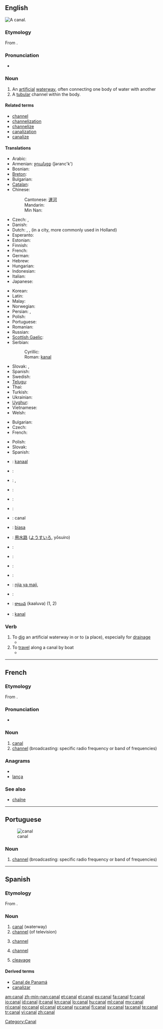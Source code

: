 ==English==
[[Image:Mittellandkanal near minden germany.jpg|thumb|right|A canal.]]
{{wikipedia}}

===Etymology===
From {{etyl|la}} {{term|canalis|canālis|channel; canal|lang=la}}.

===Pronunciation===
* {{audio|En-uk-canal.ogg|Audio (UK)}}

===Noun===
{{en-noun}}

# An [[artificial]] [[waterway]], often connecting one body of water with another
# A [[tubular]] channel within the body.

====Related terms====
* [[channel]]
* [[channelization]]
* [[channelize]]
* [[canalization]]
* [[canalize]]

====Translations====

{{trans-top|artificial waterway}}
* Arabic: {{t-|ar|قناة|f|alt=قَنَاة|tr=qanā}}
* Armenian: [[ջրանցք]] (ǰəranc'k')
* Bosnian: {{t-|bs|kanal|m}}
* [[Breton]]: {{t-|br|kanol|xs=Breton}}
* Bulgarian: {{t+|bg|канал|m}}
* [[Catalan]]: {{t-|ca|canal|m}}
* Chinese:
*: Cantonese: [[運河]]
*: Mandarin: {{t-|cmn|运河|tr=yùnhé|sc=Hani}}
*: Min Nan: {{t-|nan|ūn-hô|xs=Min Nan}}
* Czech: {{t-|cs|kanál|m}}, {{t-|cs|průplav|m}}
* Danish: {{t-|da|kanal}}
* Dutch: {{t+|nl|kanaal|n}}, {{t+|nl|vaart|f}}, {{t-|nl|gracht|f}} (in a city, more commonly used in Holland)
* Esperanto: {{t|eo|kanalo|xs=Esperanto}}
* Estonian: {{t-|et|kanal}}
* Finnish: {{t+|fi|kanava}}
* French: {{t+|fr|canal|m}}
* German: {{t+|de|Kanal|m}}
* Hebrew: {{t-|he|תעלה|f|tr=te'ala}}
* Hungarian: {{t+|hu|csatorna}}
* Indonesian: {{t|id|kanal}}
* Italian: {{t+|it|canale|m}}
* Japanese: {{t-|ja|運河|tr=うんが, unga}}
{{trans-mid}}
* Korean: {{t-|ko|운하|tr=unha|sc=Hang}}
* Latin: {{t-|la|fossa|f}}
* Malay: {{t-|ms|terusan|xs=Malay}}
* Norwegian: {{t+|no|kanal}}
* Persian: {{t+|fa|کانال|tr=kānāl|xs=Persian}}, {{t+|fa|آبراه|tr=ābrāh|xs=Persian}}
* Polish: {{t+|pl|kanał|m}}
* Portuguese: {{t+|pt|canal|m}}
* Romanian: {{t-|ro|canal|m}}
* Russian: {{t+|ru|канал|m|tr=kanál}}
* [[Scottish Gaelic]]: {{t-|gd|canàl|m|xs=Scottish Gaelic}}
* Serbian:
*: Cyrillic: {{t-|sr|канал|m|sc=Cyrl}}
*: Roman: [[kanal]] {{m}}
* Slovak: {{t-|sk|kanál|m}}, {{t-|sk|prieplav}}
* Spanish: {{t+|es|canal|m}}
* Swedish: {{t+|sv|kanal|c}}
* [[Telugu]]: {{t+|te|కాలువ}}
* Thai: {{t-|th|คลอง|tr=klong}}
* Turkish: {{t+|tr|ark}}
* Ukrainian: {{t+|uk|канал|m|xs=Ukrainian}}
* [[Uyghur]]: {{ug-Arab|[[قانلا]]}}
* Vietnamese: {{t-|vi|kênh đào|xs=Vietnamese}}
* Welsh: {{t-|cy|camlas|xs=Welsh}}
{{trans-bottom}}

{{trans-top|a tubular channel within the body}}
* Bulgarian: {{t+|bg|канал|m}}
* Czech: {{t-|cs|kanálek|m}}
* French: {{t+|fr|canal|m}}
{{trans-mid}}
* Polish: {{t+|pl|przewód|m}}
* Slovak: {{t-|sk|kanálok|m}}
* Spanish: {{t+|es|canal|m|f}}
{{trans-bottom}}

{{checktrans-top}}
* {{ttbc|Afrikaans}}: [[kanaal]]
* {{ttbc|Dutch Low Saxon}}: {{tø|nds-nl|knoal}}
* {{ttbc|Galician}}: {{t-|gl|Canle|xs=Galician}}, {{t-|gl|canle|xs=Galician}}
* {{ttbc|Pennsylvania German}}: {{tø|pdc|kanaal}}
* {{ttbc|Hindi}}: {{t-|hi|नहर|xs=Hindi}}
* {{ttbc|Icelandic}}: {{t+|is|skurður}}
* {{ttbc|Interlingua}}: canal
* {{ttbc|Isthmus Zapotec}}: [[biasa]]
* {{ttbc|Japanese}}: [[用水路]] ([[ようすいろ]], yōsuiro)
{{checktrans-mid}}
* {{ttbc|Kurdish}}: {{t-|ku|cok}}
* {{ttbc|Macedonian}}: {{t-|mk|канал|m|tr=kanál}}
* {{ttbc|Norwegian Nynorsk}}: {{t-|nn|kanal|xs=Norwegian Nynorsk}}
* {{ttbc|Samogitian}}: {{tø|bat-smg|kanals}}
* {{ttbc|Swahili}}: [[njia ya maji]], {{t+|sw|mfereji|xs=Swahili}}
* {{ttbc|Tamil}}: {{t-|ta|கால்வாய்|xs=Tamil}}
* {{ttbc|Telugu}}: [[కాలువ]] (kaaluva) (1, 2)
* {{ttbc|Turkish}}: [[kanal]]
{{checktrans-bottom}}

===Verb===
{{en-verb|canals|'''[[canaling]]''' or '''[[canalling]]'''|'''[[canaled]]''' or '''[[canalled]]'''}}

# To [[dig]] an artificial waterway in or to (a place), especially for [[drainage]]
#*{{quote-book|year=1968|title=Proceedings|author=Louisiana State University|page=165|url=http://books.google.com/books?id=AcUYAQAAIAAJ
|passage= In the mangrove-type salt marsh, the entire marsh must be '''canaled''' or impounded. }}
# To [[travel]] along a canal by boat
#*{{quote-book|year=1905|author=William Yoast Morgan|title=A Journey of a Jayhawker|page=211|pageurl=http://books.google.com/books?id=vTELAAAAYAAJ&pg=PA211
|passage=Near Rotterdam we '''canalled''' by Delfthaven.}}

----

==French==

===Etymology===
From {{etyl|la|fr}} {{term|canalis|canālis|channel; canal|lang=la}}.

===Pronunciation===
* {{audio|Fr-canal.ogg|audio}}

===Noun===
{{fr-noun|m|plural=canaux}}

# [[#English|canal]]
# [[channel]] (broadcasting: specific radio frequency or band of frequencies)

===Anagrams===
* {{alphagram|aacln}}
* [[lança#French|lança]]

===See also===
* [[chaîne]]

[[Category:Canal]]

----

==Portuguese==
{{wikipedia|lang=pt}}
[[Image:Mittellandkanal near minden germany.jpg|thumb|canal]]

===Noun===
{{infl|pt|noun|g=m}}

# [[channel]] (broadcasting: specific radio frequency or band of frequencies)

{{tbot entry|Portuguese|channel|2008|April|pt}}

----

==Spanish==

===Etymology===
From {{etyl|la|es}} {{term|canalis|canālis|channel; canal|lang=la}}.

===Noun===
{{es-noun-m|p=canales}}

# [[#English|canal]] (waterway)
# [[channel]] (of television)
# {{communication|lang=es}} [[channel]]
# {{chemistry|lang=es}} [[channel]]
# [[cleavage]]

====Derived terms====
* [[Canal de Panamá]]
* [[canalizar]]

[[am:canal]]
[[zh-min-nan:canal]]
[[et:canal]]
[[el:canal]]
[[es:canal]]
[[fa:canal]]
[[fr:canal]]
[[io:canal]]
[[id:canal]]
[[it:canal]]
[[kn:canal]]
[[lo:canal]]
[[hu:canal]]
[[ml:canal]]
[[my:canal]]
[[nl:canal]]
[[no:canal]]
[[pl:canal]]
[[pt:canal]]
[[ru:canal]]
[[fi:canal]]
[[sv:canal]]
[[ta:canal]]
[[te:canal]]
[[tr:canal]]
[[vi:canal]]
[[zh:canal]]